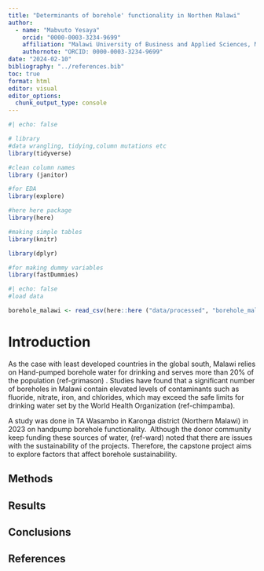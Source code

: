 ```yaml
---
title: "Determinants of borehole' functionality in Northen Malawi"
author:
  - name: "Mabvuto Yesaya"
    orcid: "0000-0003-3234-9699"
    affiliation: "Malawi University of Business and Applied Sciences, Malawi"
    authornote: "ORCID: 0000-0003-3234-9699"
date: "2024-02-10"
bibliography: "../references.bib"
toc: true
format: html
editor: visual
editor_options: 
  chunk_output_type: console
---
```


```r
#| echo: false

# library
#data wrangling, tidying,column mutations etc
library(tidyverse)

#clean column names
library (janitor)

#for EDA
library(explore)

#here here package
library(here)

#making simple tables
library(knitr)

library(dplyr)

#for making dummy variables
library(fastDummies)
```

```r
#| echo: false
#load data

borehole_malawi <- read_csv(here::here ("data/processed", "borehole_malawi_small.csv"))
```

# Introduction

As the case with least developed countries in the global south, Malawi relies on Hand-pumped borehole water for drinking and serves more than 20% of the population (ref-grimason) . Studies have found that a significant number of boreholes in Malawi contain elevated levels of contaminants such as fluoride, nitrate, iron, and chlorides, which may exceed the safe limits for drinking water set by the World Health Organization (ref-chimpamba).  

A study was done in TA Wasambo in Karonga district (Northern Malawi) in 2023 on handpump borehole functionality.  Although the donor community keep funding these sources of water, (ref-ward) noted that there are issues with the sustainability of the projects. Therefore, the capstone project aims to explore factors that affect borehole sustainability.  

## Methods

## Results

## Conclusions

## References
